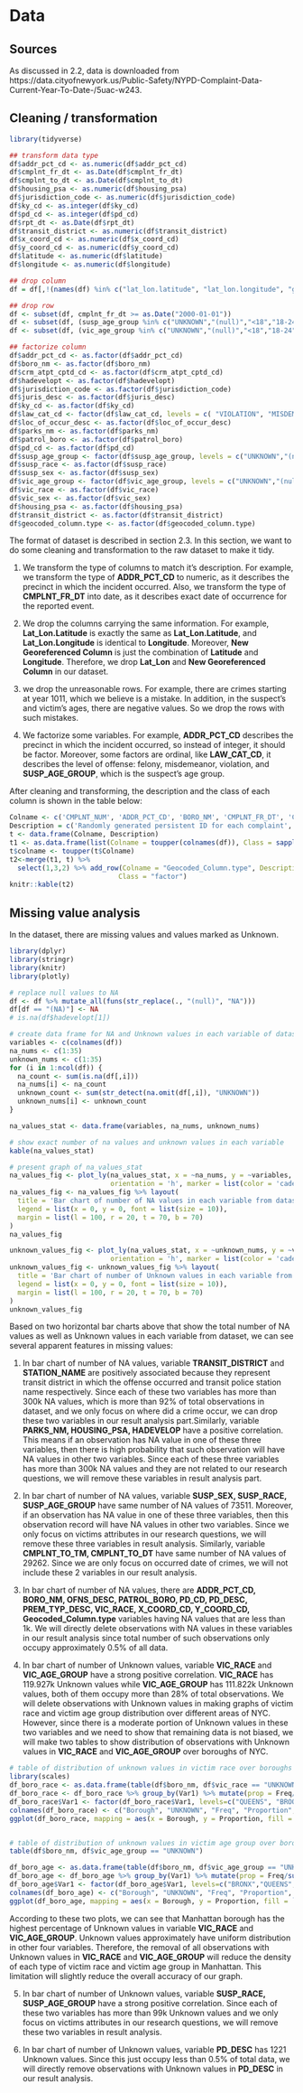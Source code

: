 # Data 

## Sources

As discussed in 2.2, data is downloaded from https://data.cityofnewyork.us/Public-Safety/NYPD-Complaint-Data-Current-Year-To-Date-/5uac-w243.

## Cleaning / transformation
```r
library(tidyverse)

## transform data type
df$addr_pct_cd <- as.numeric(df$addr_pct_cd)
df$cmplnt_fr_dt <- as.Date(df$cmplnt_fr_dt)
df$cmplnt_to_dt <- as.Date(df$cmplnt_to_dt)
df$housing_psa <- as.numeric(df$housing_psa)
df$jurisdiction_code <- as.numeric(df$jurisdiction_code)
df$ky_cd <- as.integer(df$ky_cd)
df$pd_cd <- as.integer(df$pd_cd)
df$rpt_dt <- as.Date(df$rpt_dt)
df$transit_district <- as.numeric(df$transit_district)
df$x_coord_cd <- as.numeric(df$x_coord_cd)
df$y_coord_cd <- as.numeric(df$y_coord_cd)
df$latitude <- as.numeric(df$latitude)
df$longitude <- as.numeric(df$longitude)

## drop column
df = df[,!(names(df) %in% c("lat_lon.latitude", "lat_lon.longitude", "geocoded_column.coordinates"))]

## drop row
df <- subset(df, cmplnt_fr_dt >= as.Date("2000-01-01"))
df <- subset(df, (susp_age_group %in% c("UNKNOWN","(null)","<18","18-24","25-44","45-64","65+")))
df <- subset(df, (vic_age_group %in% c("UNKNOWN","(null)","<18","18-24","25-44","45-64","65+")))

## factorize column
df$addr_pct_cd <- as.factor(df$addr_pct_cd)
df$boro_nm <- as.factor(df$boro_nm)
df$crm_atpt_cptd_cd <- as.factor(df$crm_atpt_cptd_cd)
df$hadevelopt <- as.factor(df$hadevelopt)
df$jurisdiction_code <- as.factor(df$jurisdiction_code)
df$juris_desc <- as.factor(df$juris_desc)
df$ky_cd <- as.factor(df$ky_cd)
df$law_cat_cd <- factor(df$law_cat_cd, levels = c( "VIOLATION", "MISDEMEANOR", "FELONY"))
df$loc_of_occur_desc <- as.factor(df$loc_of_occur_desc)
df$parks_nm <- as.factor(df$parks_nm)
df$patrol_boro <- as.factor(df$patrol_boro)
df$pd_cd <- as.factor(df$pd_cd)
df$susp_age_group <- factor(df$susp_age_group, levels = c("UNKNOWN","(null)","<18","18-24","25-44","45-64","65+"))
df$susp_race <- as.factor(df$susp_race)
df$susp_sex <- as.factor(df$susp_sex)
df$vic_age_group <- factor(df$vic_age_group, levels = c("UNKNOWN","(null)","<18","18-24","25-44","45-64","65+"))
df$vic_race <- as.factor(df$vic_race)
df$vic_sex <- as.factor(df$vic_sex)
df$housing_psa <- as.factor(df$housing_psa)
df$transit_district <- as.factor(df$transit_district)
df$geocoded_column.type <- as.factor(df$geocoded_column.type)
```

The format of dataset is described in section 2.3. In this section, we want to do some cleaning and transformation to the raw dataset to make it tidy.

1. We transform the type of columns to match it's description. For example, we transform the type of **ADDR_PCT_CD** to numeric, as it describes the precinct in which the incident occurred. Also, we transform the type of **CMPLNT_FR_DT** into date, as it describes exact date of occurrence for the reported event. 

2. We drop the columns carrying the same information. For example, **Lat_Lon.Latitude** is exactly the same as **Lat_Lon.Latitude**, and **Lat_Lon.Longitude** is identical to **Longitude**. Moreover, **New Georeferenced Column** is just the combination of **Latitude** and **Longitude**. Therefore, we drop 
**Lat_Lon** and **New Georeferenced Column** in our dataset.

3. we drop the unreasonable rows. For example, there are crimes starting at year 1011, which we believe is a mistake. In addition, in the suspect's and victim's ages, there are negative values. So we drop the rows with such mistakes.

4. We factorize some variables. For example, **ADDR_PCT_CD** describes the precinct in which the incident occurred, so instead of integer, it should be factor. Moreover, some factors are ordinal, like **LAW_CAT_CD**, it describes the level of offense: felony, misdemeanor, violation, and **SUSP_AGE_GROUP**,	which is the suspect’s age group.

After cleaning and transforming, the description and the class of each column is shown in the table below:
```r
Colname <- c('CMPLNT_NUM', 'ADDR_PCT_CD', 'BORO_NM', 'CMPLNT_FR_DT', 'CMPLNT_FR_TM', 'CMPLNT_TO_DT', 'CMPLNT_TO_TM', 'CRM_ATPT_CPTD_CD', 'HADEVELOPT', 'HOUSING_PSA', 'JURISDICTION_CODE', 'JURIS_DESC', 'KY_CD', 'LAW_CAT_CD', 'LOC_OF_OCCUR_DESC', 'OFNS_DESC', 'PARKS_NM', 'PATROL_BORO', 'PD_CD', 'PD_DESC', 'PREM_TYP_DESC', 'RPT_DT', 'STATION_NAME', 'SUSP_AGE_GROUP', 'SUSP_RACE', 'SUSP_SEX', 'TRANSIT_DISTRICT', 'VIC_AGE_GROUP', 'VIC_RACE', 'VIC_SEX', 'X_COORD_CD', 'Y_COORD_CD', 'Latitude', 'Longitude', 'Lat_Lon', 'New Georeferenced Column')
Description = c('Randomly generated persistent ID for each complaint', 'The precinct in which the incident occurred', 'The name of the borough in which the incident occurred', 'Exact date of occurrence for the reported event (or starting date of occurrence, if CMPLNT_TO_DT exists)', 'Exact time of occurrence for the reported event (or starting time of occurrence, if CMPLNT_TO_TM exists)', 'Ending date of occurrence for the reported event, if exact time of occurrence is unknown', 'Ending time of occurrence for the reported event, if exact time of occurrence is unknown', 'Indicator of whether crime was successfully completed or attempted, but failed or was interrupted prematurely', 'Name of NYCHA housing development of occurrence, if applicable', 'Development Level Code', 'Jurisdiction responsible for incident. Either internal, like Police(0), Transit(1), and Housing(2); or external(3), like Correction, Port Authority, etc.', 'Description of the jurisdiction code', 'Three digit offense classification code', 'Level of offense: felony, misdemeanor, violation', 'Specific location of occurrence in or around the premises; inside, opposite of, front of, rear of', 'Description of offense corresponding with key code', 'Name of NYC park, playground or greenspace of occurrence, if applicable (state parks are not included)', 'The name of the patrol borough in which the incident occurred', 'Three digit internal classification code (more granular than Key Code)', 'Description of internal classification corresponding with PD code (more granular than Offense Description)', 'Specific description of premises; grocery store, residence, street, etc.', 'Date event was reported to police', 'Transit station name', 'Suspect’s Age Group', 'Suspect’s Race Description', 'Suspect’s Sex Description', 'Transit district in which the offense occurred.', 'Victim’s Age Group', 'Victim’s Race Description', 'Victim’s Sex Description', 'X-coordinate for New York State Plane Coordinate System, Long Island Zone, NAD 83, units feet (FIPS 3104)', 'Y-coordinate for New York State Plane Coordinate System, Long Island Zone, NAD 83, units feet (FIPS 3104)', 'Midblock Latitude coordinate for Global Coordinate System, WGS 1984, decimal degrees (EPSG 4326)', 'Midblock Longitude coordinate for Global Coordinate System, WGS 1984, decimal degrees (EPSG 4326)', '', '')
t <- data.frame(Colname, Description)
t1 <- as.data.frame(list(Colname = toupper(colnames(df)), Class = sapply(df, class)), row.names = NULL)
t$colname <- toupper(t$Colname)
t2<-merge(t1, t) %>% 
  select(1,3,2) %>% add_row(Colname = "Geocoded_Column.type", Description = 'Type of the geographical location', 
                           Class = "factor")
knitr::kable(t2)
```



## Missing value analysis

In the dataset, there are missing values and values marked as Unknown.

```r
library(dplyr)
library(stringr)
library(knitr)
library(plotly)

# replace null values to NA 
df <- df %>% mutate_all(funs(str_replace(., "(null)", "NA")))
df[df == "(NA)"] <- NA
# is.na(df$hadevelopt[1])

# create data frame for NA and Unknown values in each variable of dataset 
variables <- c(colnames(df))
na_nums <- c(1:35)
unknown_nums <- c(1:35)
for (i in 1:ncol(df)) {
  na_count <- sum(is.na(df[,i]))
  na_nums[i] <- na_count
  unknown_count <- sum(str_detect(na.omit(df[,i]), "UNKNOWN"))
  unknown_nums[i] <- unknown_count
}

na_values_stat <- data.frame(variables, na_nums, unknown_nums)

# show exact number of na values and unknown values in each variable
kable(na_values_stat)
```

```r
# present graph of na_values_stat
na_values_fig <- plot_ly(na_values_stat, x = ~na_nums, y = ~variables, type = 'bar',
                         orientation = 'h', marker = list(color = 'cadeblue2'))
na_values_fig <- na_values_fig %>% layout(
  title = 'Bar chart of number of NA values in each variable from dataset',
  legend = list(x = 0, y = 0, font = list(size = 10)),
  margin = list(l = 100, r = 20, t = 70, b = 70)
)
na_values_fig

```


```r
unknown_values_fig <- plot_ly(na_values_stat, x = ~unknown_nums, y = ~variables, type = 'bar',
                         orientation = 'h', marker = list(color = 'cadeblue2'))
unknown_values_fig <- unknown_values_fig %>% layout(
  title = 'Bar chart of number of Unknown values in each variable from dataset',
  legend = list(x = 0, y = 0, font = list(size = 10)),
  margin = list(l = 100, r = 20, t = 70, b = 70)
)
unknown_values_fig

```


Based on two horizontal bar charts above that show the total number of NA values as well as Unknown values in each variable from dataset, we can see several apparent features in missing values:

1. In bar chart of number of NA values, variable **TRANSIT_DISTRICT** and **STATION_NAME** are positively associated because they represent transit district in which the offense occurred and transit police station name respectively. Since each of these two variables has more than 300k NA values, which is more than 92% of total observations in dataset, and we only focus on where did a crime occur, we can drop these two variables in our result analysis part.Similarly, variable **PARKS_NM, HOUSING_PSA, HADEVELOP** have a positive correlation. This means if an observation has NA value in one of these three variables, then there is high probability that such observation will have NA values in other two variables. Since each of these three variables has more than 300k NA values and they are not related to our research questions, we will remove these variables in result analysis part.

2. In bar chart of number of NA values, variable **SUSP_SEX, SUSP_RACE, SUSP_AGE_GROUP** have same number of NA values of 73511. Moreover, if an observation has NA value in one of these three variables, then this observation record will have NA values in other two variables. Since we only focus on victims attributes in our research questions, we will remove these three variables in result analysis. Similarly, variable **CMPLNT_TO_TM, CMPLNT_TO_DT** have same number of NA values of 29262. Since we are only focus on occurred date of crimes, we will not include these 2 variables in our result analysis. 

3. In bar chart of number of NA values, there are **ADDR_PCT_CD, BORO_NM, OFNS_DESC, PATROL_BORO, PD_CD, PD_DESC, PREM_TYP_DESC, VIC_RACE, X_COORD_CD, Y_COORD_CD, Geocoded_Column.type** variables having NA values that are less than 1k. We will directly delete observations with NA values in these variables in our result analysis since total number of such observations only occupy approximately 0.5% of all data.

4. In bar chart of number of Unknown values, variable **VIC_RACE** and **VIC_AGE_GROUP** have a strong positive correlation. **VIC_RACE** has 119.927k Unknown values while **VIC_AGE_GROUP** has 111.822k Unknown values, both of them occupy more than 28% of total observations. We will delete observations with Unknown values in making graphs of victim race and victim age group distribution over different areas of NYC. However, since there is a moderate portion of Unknown values in these two variables and we need to show that remaining data is not biased, we will make two tables to show distribution of observations with Unknown values in **VIC_RACE** and **VIC_AGE_GROUP** over boroughs of NYC.


```r
# table of distribution of unknown values in victim race over boroughs
library(scales)
df_boro_race <- as.data.frame(table(df$boro_nm, df$vic_race == "UNKNOWN"))
df_boro_race <- df_boro_race %>% group_by(Var1) %>% mutate(prop = Freq/sum(Freq), prop_text = scales::percent(Freq/sum(Freq), 0.01))
df_boro_race$Var1 <- factor(df_boro_race$Var1, levels=c("QUEENS", "BROOKLYN", "STATEN ISLAND", "BRONX","MANHATTAN"))
colnames(df_boro_race) <- c("Borough", "UNKNOWN", "Freq", "Proportion", "prop_text")
ggplot(df_boro_race, mapping = aes(x = Borough, y = Proportion, fill = `UNKNOWN`, label = prop_text))+ geom_bar(stat = 'identity') + coord_flip() +geom_text(size = 3, position = position_stack(vjust = 0.5))+theme(axis.text.x = element_blank()) + labs(x = "Borough" , title = "Percentage of Unknown Values in VIC_RACE in each Borough")


# table of distribution of unknown values in victim age group over boroughs
table(df$boro_nm, df$vic_age_group == "UNKNOWN")

df_boro_age <- as.data.frame(table(df$boro_nm, df$vic_age_group == "UNKNOWN"))
df_boro_age <- df_boro_age %>% group_by(Var1) %>% mutate(prop = Freq/sum(Freq), prop_text = scales::percent(Freq/sum(Freq), 0.01))
df_boro_age$Var1 <- factor(df_boro_age$Var1, levels=c("BRONX","QUEENS",  "STATEN ISLAND", "BROOKLYN","MANHATTAN"))
colnames(df_boro_age) <- c("Borough", "UNKNOWN", "Freq", "Proportion", "prop_text")
ggplot(df_boro_age, mapping = aes(x = Borough, y = Proportion, fill = `UNKNOWN`, label = prop_text))+ geom_bar(stat = 'identity') + coord_flip() +geom_text(size = 3, position = position_stack(vjust = 0.5))+theme(axis.text.x = element_blank()) + labs(x = "Borough" , title = "Percentage of Unknown Values in VIC_AGE_GROUP in each Borough")

```

According to these two plots, we can see that Manhattan borough has the highest percentage of Unknown values in variable **VIC_RACE** and **VIC_AGE_GROUP**. Unknown values approximately have uniform distribution in other four variables. Therefore, the removal of all observations with Unknown values in **VIC_RACE** and **VIC_AGE_GROUP** will reduce the density of each type of victim race and victim age group in Manhattan. This limitation will slightly reduce the overall accuracy of our graph.


5. In bar chart of number of Unknown values, variable **SUSP_RACE, SUSP_AGE_GROUP** have a strong positive correlation. Since each of these two variables has more than 99k Unknown values and we only focus on victims attributes in our research questions, we will remove these two variables in result analysis.

6. In bar chart of number of Unknown values, variable **PD_DESC** has 1221 Unknown values. Since this just occupy less than 0.5% of total data, we will directly remove observations with Unknown values in **PD_DESC** in our result analysis.
